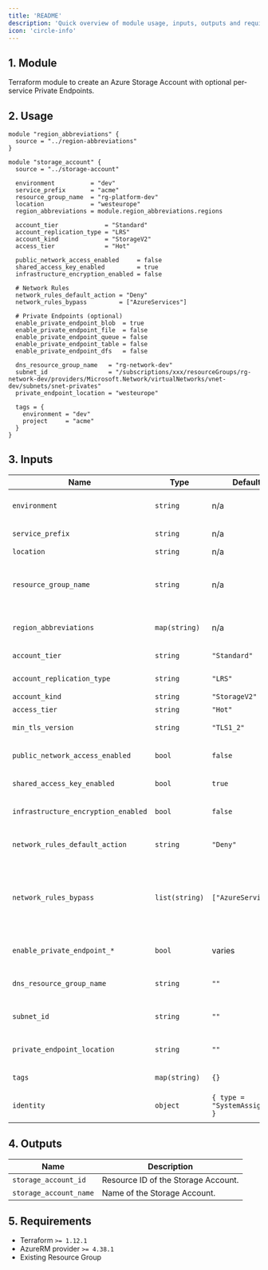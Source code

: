 ```yaml
---
title: 'README'
description: 'Quick overview of module usage, inputs, outputs and requirements.'
icon: 'circle-info'
---
```


## 1. Module
Terraform module to create an Azure Storage Account with optional per-service Private Endpoints.

## 2. Usage
```hcl
module "region_abbreviations" {
  source = "../region-abbreviations"
}

module "storage_account" {
  source = "../storage-account"

  environment          = "dev"
  service_prefix       = "acme"
  resource_group_name  = "rg-platform-dev"
  location             = "westeurope"
  region_abbreviations = module.region_abbreviations.regions

  account_tier             = "Standard"
  account_replication_type = "LRS"
  account_kind             = "StorageV2"
  access_tier              = "Hot"

  public_network_access_enabled     = false
  shared_access_key_enabled         = true
  infrastructure_encryption_enabled = false

  # Network Rules
  network_rules_default_action = "Deny"
  network_rules_bypass         = ["AzureServices"]

  # Private Endpoints (optional)
  enable_private_endpoint_blob  = true
  enable_private_endpoint_file  = false
  enable_private_endpoint_queue = false
  enable_private_endpoint_table = false
  enable_private_endpoint_dfs   = false

  dns_resource_group_name   = "rg-network-dev"
  subnet_id                 = "/subscriptions/xxx/resourceGroups/rg-network-dev/providers/Microsoft.Network/virtualNetworks/vnet-dev/subnets/snet-privates"
  private_endpoint_location = "westeurope"

  tags = {
    environment = "dev"
    project     = "acme"
  }
}
```

## 3. Inputs
| Name | Type | Default | Required | Description |
|------|------|---------|:--------:|-------------|
| `environment` | `string` | n/a | yes | Environment project (dev, qua or prd). |
| `service_prefix` | `string` | n/a | yes | Prefix or name of the project. |
| `location` | `string` | n/a | yes | Azure region. |
| `resource_group_name` | `string` | n/a | yes | Resource group in which to create the Storage Account. |
| `region_abbreviations` | `map(string)` | n/a | yes | Map of Azure locations to abbreviations. |
| `account_tier` | `string` | `"Standard"` | no | Storage account tier. |
| `account_replication_type` | `string` | `"LRS"` | no | Replication type. |
| `account_kind` | `string` | `"StorageV2"` | no | Account kind. |
| `access_tier` | `string` | `"Hot"` | no | Access tier. |
| `min_tls_version` | `string` | `"TLS1_2"` | no | Minimum TLS version. |
| `public_network_access_enabled` | `bool` | `false` | no | Allow public network access. |
| `shared_access_key_enabled` | `bool` | `true` | no | Enable shared access keys. |
| `infrastructure_encryption_enabled` | `bool` | `false` | no | Enable infrastructure encryption. |
| `network_rules_default_action` | `string` | `"Deny"` | no | Default network action (`Allow`, `Deny`). |
| `network_rules_bypass` | `list(string)` | `["AzureServices"]` | no | Services that can bypass storage network rules (`AzureServices`, `Logging`, `Metrics`). |
| `enable_private_endpoint_*` | `bool` | varies | no | Enable per-service Private Endpoints. |
| `dns_resource_group_name` | `string` | `""` | no | RG with Private DNS Zones for storage. |
| `subnet_id` | `string` | `""` | no | Subnet ID for the Private Endpoints. |
| `private_endpoint_location` | `string` | `""` | no | Location for the Private Endpoints. |
| `tags` | `map(string)` | `{}` | no | Tags to apply to resources. |
| `identity` | `object` | `{ type = "SystemAssigned" }` | no | Managed identity configuration. |

## 4. Outputs
| Name | Description |
|------|-------------|
| `storage_account_id` | Resource ID of the Storage Account. |
| `storage_account_name` | Name of the Storage Account. |

## 5. Requirements
- Terraform `>= 1.12.1`
- AzureRM provider `>= 4.38.1`
- Existing Resource Group


